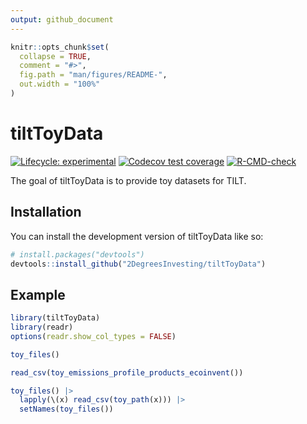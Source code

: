 ```yaml
---
output: github_document
---
```


<!-- README.md is generated from README.Rmd. Please edit that file -->

```r
knitr::opts_chunk$set(
  collapse = TRUE,
  comment = "#>",
  fig.path = "man/figures/README-",
  out.width = "100%"
)
```

# tiltToyData

<!-- badges: start -->
[![Lifecycle: experimental](https://img.shields.io/badge/lifecycle-experimental-orange.svg)](https://lifecycle.r-lib.org/articles/stages.html#experimental)
[![Codecov test coverage](https://codecov.io/gh/2DegreesInvesting/tiltToyData/branch/main/graph/badge.svg)](https://app.codecov.io/gh/2DegreesInvesting/tiltToyData?branch=main)
[![R-CMD-check](https://github.com/2DegreesInvesting/tiltToyData/actions/workflows/R-CMD-check.yaml/badge.svg)](https://github.com/2DegreesInvesting/tiltToyData/actions/workflows/R-CMD-check.yaml)
<!-- badges: end -->

The goal of tiltToyData is to provide toy datasets for TILT. 

## Installation

You can install the development version of tiltToyData like so:

``` r
# install.packages("devtools")
devtools::install_github("2DegreesInvesting/tiltToyData")
```

## Example

```r
library(tiltToyData)
library(readr)
options(readr.show_col_types = FALSE)

toy_files()

read_csv(toy_emissions_profile_products_ecoinvent())

toy_files() |>
  lapply(\(x) read_csv(toy_path(x))) |>
  setNames(toy_files())
```
